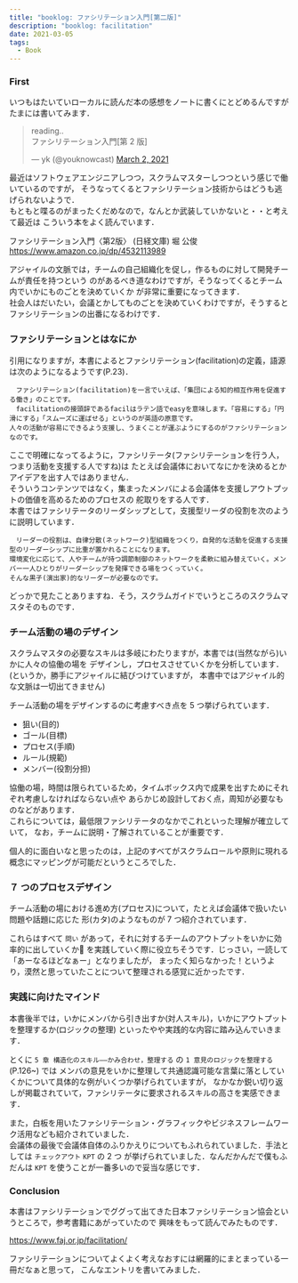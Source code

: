 ```yaml
---
title: "booklog: ファシリテーション入門[第二版]"
description: "booklog: facilitation"
date: 2021-03-05
tags:
  - Book
---
```


### First

いつもはたいていローカルに読んだ本の感想をノートに書くにとどめるんですが
たまには書いてみます．

<blockquote class="twitter-tweet"><p lang="ja" dir="ltr">reading..<br />ファシリテーション入門[第 2 版]</p>&mdash; yk (@youknowcast) <a href="https://twitter.com/youknowcast/status/1366749603920445441?ref_src=twsrc%5Etfw">March 2, 2021</a></blockquote> <script async src="https://platform.twitter.com/widgets.js" charset="utf-8"></script>

最近はソフトウェアエンジニアしつつ，スクラムマスターしつつという感じで働いているのですが，
そうなってくるとファシリテーション技術からはどうも逃げられないようで．  
もともと喋るのがまったくだめなので，なんとか武装していかないと・・と考えて最近は
こういう本をよく読んでいます．

ファシリテーション入門〈第2版〉 (日経文庫)  堀 公俊 
https://www.amazon.co.jp/dp/4532113989

アジャイルの文脈では，チームの自己組織化を促し，作るものに対して開発チームが責任を持つという
のがあるべき道なわけですが，そうなってくるとチーム内でいかにものごとを決めていくか
が非常に重要になってきます．  
社会人はだいたい，会議とかしてものごとを決めていくわけですが，そうするとファシリテーションの出番になるわけです．

### ファシリテーションとはなにか

引用になりますが，本書によるとファシリテーション(facilitation)の定義，語源は次のようになるようです(P.23)．

```
　ファシリテーション(facilitation)を一言でいえば、「集団による知的相互作用を促進する働き」のことです。
　facilitationの接頭辞であるfacilはラテン語でeasyを意味します。「容易にする」「円滑にする」「スムーズに運ばせる」というのが英語の原意です。
人々の活動が容易にできるよう支援し、うまくことが運ぶようにするのがファシリテーションなのです。
```

ここで明確になってるように，ファシリテータ(ファシリテーションを行う人，つまり活動を支援する人ですね)は
たとえば会議体においてなにかを決めるとかアイデアを出す人ではありません．  
そういうコンテンツではなく，集まったメンバによる会議体を支援しアウトプットの価値を高めるためのプロセスの
舵取りをする人です．  
本書ではファシリテータのリーダシップとして，支援型リーダの役割を次のように説明しています．

 ```
 　リーダーの役割は、自律分散(ネットワーク)型組織をつくり，自発的な活動を促進する支援型のリーダーシップに比重が置かれることになります。
 環境変化に応じて、人やチームが持つ調節制御のネットワークを柔軟に組み替えていく。メンバー一人ひとりがリーダーシップを発揮できる場をつくっていく。
 そんな黒子(演出家)的なリーダーが必要なのです。
 ```

どっかで見たことありますね．そう，スクラムガイドでいうところのスクラムマスタそのものです．

### チーム活動の場のデザイン

スクラムマスタの必要なスキルは多岐にわたりますが，本書では(当然ながら)いかに人々の協働の場を
デザインし，プロセスさせていくかを分析しています．(というか，勝手にアジャイルに結びつけていますが，
本書中ではアジャイル的な文脈は一切出てきません)

チーム活動の場をデザインするのに考慮すべき点を 5 つ挙げられています．
* 狙い(目的)
* ゴール(目標)
* プロセス(手順)
* ルール(規範)
* メンバー(役割分担)

協働の場，時間は限られているため，タイムボックス内で成果を出すためにそれぞれ考慮しなければならない点や
あらかじめ設計しておく点，周知が必要なものなどがあります．  
これらについては，最低限ファシリテータのなかでこれといった理解が確立していて，
なお，チームに説明・了解されていることが重要です．

個人的に面白いなと思ったのは，上記のすべてがスクラムロールや原則に現れる概念にマッピングが可能だというところでした．

### ７ つのプロセスデザイン

チーム活動の場における進め方(プロセス)について，たとえば会議体で扱いたい問題や話題に応じた
形(カタ)のようなものが 7 つ紹介されています．

これらはすべて `問い` があって，それに対するチームのアウトプットをいかに効率的に出していくか
を実践していく際に役立ちそうです．じっさい，一読して「あーなるほどなぁー」となりましたが，
まったく知らなかった！というより，漠然と思っていたことについて整理される感覚に近かったです．


### 実践に向けたマインド

本書後半では，いかにメンバから引き出すか(対人スキル)，いかにアウトプットを整理するか(ロジックの整理)
といったやや実践的な内容に踏み込んでいきます．

とくに `5 章 構造化のスキル――かみ合わせ，整理する` の `1 意見のロジックを整理する`(P.126~) では
メンバの意見をいかに整理して共通認識可能な言葉に落としていくかについて具体的な例がいくつか挙げられていますが，
なかなか鋭い切り返しが掲載されていて，ファシリテータに要求されるスキルの高さを実感できます．

また，白板を用いたファシリテーション・グラフィックやビジネスフレームワーク活用なども紹介されていました．  
会議体の最後で会議体自体のふりかえりについてもふれられていました．手法としては `チェックアウト` `KPT` の 2 つ
が挙げられていました．なんだかんだで僕もふだんは `KPT` を使うことが一番多いので妥当な感じです．

### Conclusion

本書はファシリテーションでググって出てきた日本ファシリテーション協会というところで，参考書籍にあがっていたので
興味をもって読んでみたものです．

https://www.faj.or.jp/facilitation/

ファシリテーションについてよくよく考えなおすには網羅的にまとまっている一冊だなぁと思って，
こんなエントリを書いてみました．


